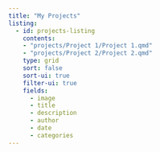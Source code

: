 ```yaml
---
title: "My Projects"
listing:
  - id: projects-listing
    contents:
    - "projects/Project 1/Project 1.qmd"
    - "projects/Project 2/Project 2.qmd"
    type: grid
    sort: false
    sort-ui: true
    filter-ui: true
    fields:
      - image
      - title
      - description
      - author
      - date
      - categories
---
```

